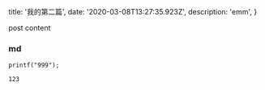 
  title: '我的第二篇',
  date: '2020-03-08T13:27:35.923Z',
  description: 'emm',
}

post content

### md

```
printf("999");
```

`123`













